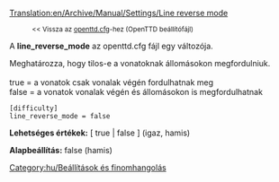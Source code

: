 [[Translation:en/Archive/Manual/Settings/Line reverse mode]]

:<small><< Vissza az [[hu/Archive/Manual/Settings/Openttd.cfg|openttd.cfg]]-hez (OpenTTD beállítófájl)</small>


A '''line_reverse_mode''' az openttd.cfg fájl egy változója.

Meghatározza, hogy tilos-e a vonatoknak állomásokon megfordulniuk.<br><br>
true = a vonatok csak vonalak végén fordulhatnak meg<br>
false = a vonatok vonalak végén és állomásokon is megfordulhatnak<br>

<pre>
[difficulty]
line_reverse_mode = false
</pre>

'''Lehetséges értékek:''' [ true | false ] (igaz, hamis)

'''Alapbeállítás:''' false (hamis)


[[Category:hu/Beállítások és finomhangolás]]